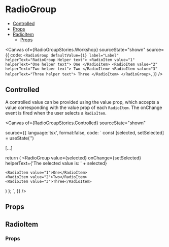 
<Meta of={RadioGroupStories} />

# RadioGroup

- [Controlled](#controlled)
- [Props](#props)
- [RadioItem](#radioitem)
  - [Props](#props)

<Description of={RadioGroupStories} />

<Canvas
  of={RadioGroupStories.Workshop}
  sourceState="shown"
  source={{
    code: `
<RadioGroup defaultValue={1} label="Label" helperText="RadioGroup Helper text">
  <RadioItem value="1" helperText="One helper text">
    One
  </RadioItem>
  <RadioItem value="2" helperText="Two helper text">
    Two
  </RadioItem>
  <RadioItem value="3" helperText="Three helper text">
    Three
  </RadioItem>
</RadioGroup>
`,
  }}
/>

## Controlled

A controlled value can be provided using the value prop, which accepts a value
corresponding with the value prop of each `RadioItem`. The onChange event is fired
when the user selects a `RadioItem`.

<Canvas of={RadioGroupStories.Controlled} sourceState="shown"

source={{
language:'tsx',
format:false,
code: `
const [selected, setSelected] = useState('')

[...]

return (
  <RadioGroup
    value={selected}
    onChange={setSelected}
    helperText={'The selected value is: ' + selected}
  >
    <RadioItem value="1">One</RadioItem>
    <RadioItem value="2">Two</RadioItem>
    <RadioItem value="3">Three</RadioItem>
  </RadioGroup>
  )
};
`, }} />

## Props

<ArgTypes of={RadioGroupStories} />

## RadioItem

<Description of={RadioItemStories} />

### Props

<ArgTypes of={RadioItemStories} />
